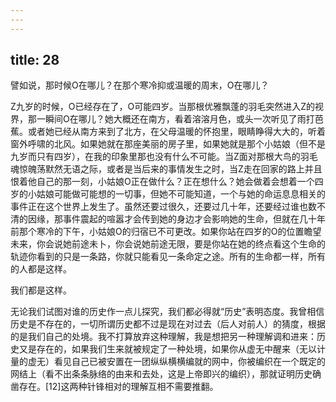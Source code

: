 ```yaml
---
---
---
```

title: 28
---



譬如说，那时候O在哪儿？在那个寒冷抑或温暖的周末，O在哪儿？

Z九岁的时候，O已经存在了，O可能四岁。当那根优雅飘蓬的羽毛突然进入Z的视界，那一瞬间O在哪儿？她大概还在南方，看着溶溶月色，或头一次听见了雨打芭蕉。或者她已经从南方来到了北方，在父母温暖的怀抱里，眼睛睁得大大的，听着窗外呼啸的北风。如果她就在那座美丽的房子里，如果她就是那个小姑娘（但不是九岁而只有四岁），在我的印象里那也没有什么不可能。当Z面对那根大鸟的羽毛魂惊魄荡默然无语之际，或者是当后来的事情发生之时，当Z走在回家的路上并且恨着他自己的那一刻，小姑娘O正在做什么？正在想什么？她会做着会想着一个四岁的小姑娘可能做可能想的一切事，但她不可能知道，一个与她的命运息息相关的事件正在这个世界上发生了。虽然还要过很久，还要过几十年，还要经过谁也数不清的因缘，那事件震起的喧嚣才会传到她的身边才会影响她的生命，但就在几十年前那个寒冷的下午，小姑娘O的归宿已不可更改。如果你站在四岁的O的位置瞻望未来，你会说她前途未卜，你会说她前途无限，要是你站在她的终点看这个生命的轨迹你看到的只是一条路，你就只能看见一条命定之途。所有的生命都一样，所有的人都是这样。

我们都是这样。

无论我们试图对谁的历史作一点儿探究，我们都必得就“历史”表明态度。我曾相信历史是不存在的，一切所谓历史都不过是现在对过去（后人对前人）的猜度，根据的是我们自己的处境。我不打算放弃这种理解，我是想把另一种理解调和进来：历史又是存在的，如果我们生来就被规定了一种处境，如果你从虚无中醒来（无以计量的虚无）看见自己已被安置在一团纵纵横横编就的网中，你被编织在一个既定的网结上（看不出条条脉络的由来和去处，这是上帝即兴的编织），那就证明历史确凿存在。[12]这两种针锋相对的理解互相不需要推翻。